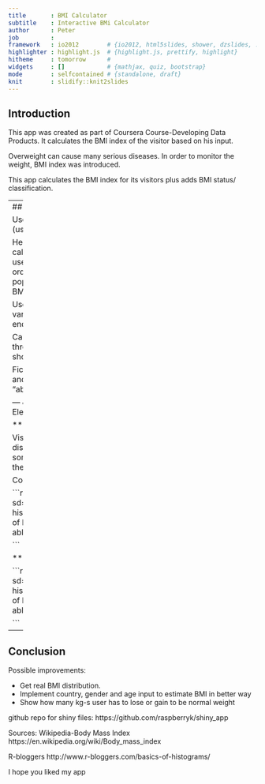 ```yaml
---
title       : BMI Calculator
subtitle    : Interactive BMi Calculator
author      : Peter 
job         : 
framework   : io2012        # {io2012, html5slides, shower, dzslides, ...}
highlighter : highlight.js  # {highlight.js, prettify, highlight}
hitheme     : tomorrow      # 
widgets     : []            # {mathjax, quiz, bootstrap}
mode        : selfcontained # {standalone, draft}
knit        : slidify::knit2slides
---
```

## Introduction

This app was created as part of Coursera Course-Developing Data Products. 
It calculates the BMI index of the visitor based on his input.

Overweight can cause many serious diseases. In order to monitor the weight, BMI index was introduced.

This app calculates the BMI index for its visitors plus adds BMI status/ classification.

---
## Funtionality

User can select his weight and height (using slideout)

Height and weight are used to calculate the BMI index. Additionally, user's BMI status is shown too.
In order to compare with the rest of population, user's BMI is placed on the BMI distribution.

User's input is saved as input variables. These are used in back-end-Server.R to calculate the BMI.

Calculated BMI is then compared with thresholds and correct BMI status is shown (overweight, normal etc.)

Fictional BMI distribution is calculated and calculated BMI is shown using "abline" command



--- &twocol w1:40% w2:60%
## Elements

*** =left

Visualisation of fictional BMI index distribution
Red line shows status of somebody with BMI=21 compared
to the rest of population.

Code for ditribution:

```r
BMI<-rnorm(n=1000, m=24.2, sd=2.2)     
hist(BMI,breaks=20,main="Distribution of BMI",
     freq=FALSE) 
abline(v=21,col="red",lwd=3)

```


*** =right

```r
BMI<-rnorm(n=1000, m=24.2, sd=2.2)     
    hist(BMI,breaks=20,main="Distribution of BMI",freq=FALSE) 
    abline(v=21,col="red",lwd=3)

```


---
## Conclusion

Possible improvements:

- Get real BMI distribution.
- Implement country, gender and age input to estimate BMI in better way
- Show how many kg-s user has to lose or gain to be normal weight

github repo for shiny files: https://github.com/raspberryk/shiny_app

Sources:
Wikipedia-Body Mass Index
https://en.wikipedia.org/wiki/Body_mass_index

R-bloggers
http://www.r-bloggers.com/basics-of-histograms/

I hope you liked my app


